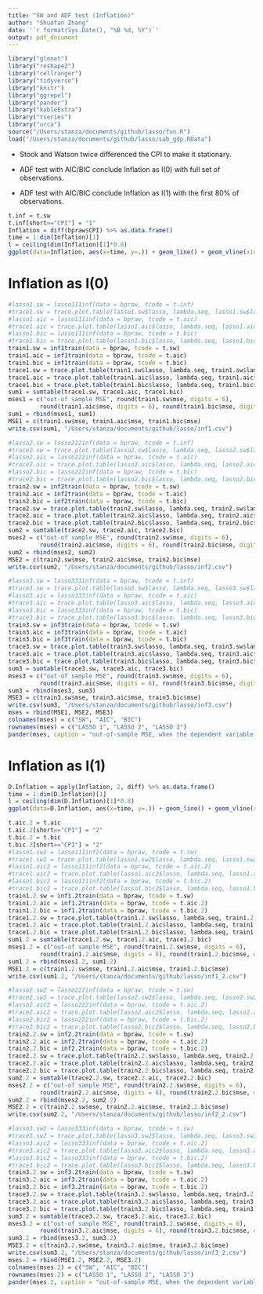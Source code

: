 ```yaml
---
title: "SW and ADF test (Inflation)"
author: "Shuofan Zhang"
date: '`r format(Sys.Date(), "%B %d, %Y")`'
output: pdf_document
---
```


```r
library("glmnet")
library("reshape2")
library("cellranger")
library("tidyverse")
library("knitr")
library("ggrepel")
library("pander")
library("kableExtra")
library("tseries")
library("urca")
source("/Users/stanza/documents/github/lasso/fun.R")
load("/Users/stanza/documents/github/lasso/sab_gdp.RData")
```


* Stock and Watson twice differenced the CPI to make it stationary.

* ADF test with AIC/BIC conclude Inflation as I(0) with full set of observations.

* ADF test with AIC/BIC conclude Inflation as I(1) with the first 80% of observations.



```r
t.inf = t.sw
t.inf[short=="CPI"] = "1"
Inflation = diff(bpraw$CPI) %>% as.data.frame()
time = 1:dim(Inflation)[1]
l = ceiling(dim(Inflation)[1]*0.8)
ggplot(data=Inflation, aes(x=time, y=.)) + geom_line() + geom_vline(xintercept=l, color="red")
```

# Inflation as I(0)

```r
#lasso1.sw = lasso111inf(data = bpraw, tcode = t.inf)
#trace1.sw = trace.plot.table(lasso1.sw$lasso, lambda.seq, lasso1.sw$lambda)
#lasso1.aic = lasso111inf(data = bpraw, tcode = t.aic)
#trace1.aic = trace.plot.table(lasso1.aic$lasso, lambda.seq, lasso1.aic$lambda)
#lasso1.bic = lasso111inf(data = bpraw, tcode = t.bic)
#trace1.bic = trace.plot.table(lasso1.bic$lasso, lambda.seq, lasso1.bic$lambda)
train1.sw = inf1train(data = bpraw, tcode = t.sw)
train1.aic = inf1train(data = bpraw, tcode = t.aic)
train1.bic = inf1train(data = bpraw, tcode = t.bic)
trace1.sw = trace.plot.table(train1.sw$lasso, lambda.seq, train1.sw$lambda)
trace1.aic = trace.plot.table(train1.aic$lasso, lambda.seq, train1.aic$lambda)
trace1.bic = trace.plot.table(train1.bic$lasso, lambda.seq, train1.bic$lambda)
sum1 = sumtable(trace1.sw, trace1.aic, trace1.bic)
mses1 = c("out-of sample MSE", round(train1.sw$mse, digits = 6), 
         round(train1.aic$mse, digits = 6), round(train1.bic$mse, digits = 6))
sum1 = rbind(mses1, sum1)
MSE1 = c(train1.sw$mse, train1.aic$mse, train1.bic$mse)
write.csv(sum1, "/Users/stanza/documents/github/lasso/inf1.csv")
```

```r
#lasso2.sw = lasso222inf(data = bpraw, tcode = t.inf)
#trace2.sw = trace.plot.table(lasso2.sw$lasso, lambda.seq, lasso2.sw$lambda)
#lasso2.aic = lasso222inf(data = bpraw, tcode = t.aic)
#trace2.aic = trace.plot.table(lasso2.aic$lasso, lambda.seq, lasso2.aic$lambda)
#lasso2.bic = lasso222inf(data = bpraw, tcode = t.bic)
#trace2.bic = trace.plot.table(lasso2.bic$lasso, lambda.seq, lasso2.bic$lambda)
train2.sw = inf2train(data = bpraw, tcode = t.sw)
train2.aic = inf2train(data = bpraw, tcode = t.aic)
train2.bic = inf2train(data = bpraw, tcode = t.bic)
trace2.sw = trace.plot.table(train2.sw$lasso, lambda.seq, train2.sw$lambda)
trace2.aic = trace.plot.table(train2.aic$lasso, lambda.seq, train2.aic$lambda)
trace2.bic = trace.plot.table(train2.bic$lasso, lambda.seq, train2.bic$lambda)
sum2 = sumtable(trace2.sw, trace2.aic, trace2.bic)
mses2 = c("out-of sample MSE", round(train2.sw$mse, digits = 6), 
         round(train2.aic$mse, digits = 6), round(train2.bic$mse, digits = 6))
sum2 = rbind(mses2, sum2)
MSE2 = c(train2.sw$mse, train2.aic$mse, train2.bic$mse)
write.csv(sum2, "/Users/stanza/documents/github/lasso/inf2.csv")
```

```r
#lasso3.sw = lasso333inf(data = bpraw, tcode = t.inf)
#trace3.sw = trace.plot.table(lasso3.sw$lasso, lambda.seq, lasso3.sw$lambda)
#lasso3.aic = lasso333inf(data = bpraw, tcode = t.aic)
#trace3.aic = trace.plot.table(lasso3.aic$lasso, lambda.seq, lasso3.aic$lambda)
#lasso3.bic = lasso333inf(data = bpraw, tcode = t.bic)
#trace3.bic = trace.plot.table(lasso3.bic$lasso, lambda.seq, lasso3.bic$lambda)
train3.sw = inf3train(data = bpraw, tcode = t.sw)
train3.aic = inf3train(data = bpraw, tcode = t.aic)
train3.bic = inf3train(data = bpraw, tcode = t.bic)
trace3.sw = trace.plot.table(train3.sw$lasso, lambda.seq, train3.sw$lambda)
trace3.aic = trace.plot.table(train3.aic$lasso, lambda.seq, train3.aic$lambda)
trace3.bic = trace.plot.table(train3.bic$lasso, lambda.seq, train3.bic$lambda)
sum3 = sumtable(trace3.sw, trace3.aic, trace3.bic)
mses3 = c("out-of sample MSE", round(train3.sw$mse, digits = 6), 
         round(train3.aic$mse, digits = 6), round(train3.bic$mse, digits = 6))
sum3 = rbind(mses3, sum3)
MSE3 = c(train3.sw$mse, train3.aic$mse, train3.bic$mse)
write.csv(sum3, "/Users/stanza/documents/github/lasso/inf3.csv")
mses = rbind(MSE1, MSE2, MSE3)
colnames(mses) = c("SW", "AIC", "BIC")
rownames(mses) = c("LASSO 1", "LASSO 2", "LASSO 3")
pander(mses, caption = "out-of-sample MSE, when the dependent variable is inflation")
```

# Inflation as I(1)

```r
D.Inflation = apply(Inflation, 2, diff) %>% as.data.frame()
time = 1:dim(D.Inflation)[1]
l = ceiling(dim(D.Inflation)[1]*0.8)
ggplot(data=D.Inflation, aes(x=time, y=.)) + geom_line() + geom_vline(xintercept=l, color="red")
```

```r
t.aic.2 = t.aic
t.aic.2[short=="CPI"] = "2"
t.bic.2 = t.bic
t.bic.2[short=="CPI"] = "2"
#lasso1.sw2 = lasso111inf2(data = bpraw, tcode = t.sw)
#trace1.sw2 = trace.plot.table(lasso1.sw2$lasso, lambda.seq, lasso1.sw2$lambda)
#lasso1.aic2 = lasso111inf2(data = bpraw, tcode = t.aic.2)
#trace1.aic2 = trace.plot.table(lasso1.aic2$lasso, lambda.seq, lasso1.aic2$lambda)
#lasso1.bic2 = lasso111inf2(data = bpraw, tcode = t.bic.2)
#trace1.bic2 = trace.plot.table(lasso1.bic2$lasso, lambda.seq, lasso1.bic2$lambda)
train1.2.sw = inf1.2train(data = bpraw, tcode = t.sw)
train1.2.aic = inf1.2train(data = bpraw, tcode = t.aic.2)
train1.2.bic = inf1.2train(data = bpraw, tcode = t.bic.2)
trace1.2.sw = trace.plot.table(train1.2.sw$lasso, lambda.seq, train1.2.sw$lambda)
trace1.2.aic = trace.plot.table(train1.2.aic$lasso, lambda.seq, train1.2.aic$lambda)
trace1.2.bic = trace.plot.table(train1.2.bic$lasso, lambda.seq, train1.2.bic$lambda)
sum1.2 = sumtable(trace1.2.sw, trace1.2.aic, trace1.2.bic)
mses1.2 = c("out-of sample MSE", round(train1.2.sw$mse, digits = 6), 
         round(train1.2.aic$mse, digits = 6), round(train1.2.bic$mse, digits = 6))
sum1.2 = rbind(mses1.2, sum1.2)
MSE1.2 = c(train1.2.sw$mse, train1.2.aic$mse, train1.2.bic$mse)
write.csv(sum1.2, "/Users/stanza/documents/github/lasso/inf1_2.csv")
```

```r
#lasso2.sw2 = lasso222inf(data = bpraw, tcode = t.sw)
#trace2.sw2 = trace.plot.table(lasso2.sw2$lasso, lambda.seq, lasso2.sw2$lambda)
#lasso2.aic2 = lasso222inf(data = bpraw, tcode = t.aic.2)
#trace2.aic2 = trace.plot.table(lasso2.aic2$lasso, lambda.seq, lasso2.aic2$lambda)
#lasso2.bic2 = lasso222inf(data = bpraw, tcode = t.bic.2)
#trace2.bic2 = trace.plot.table(lasso2.bic2$lasso, lambda.seq, lasso2.bic2$lambda)
train2.2.sw = inf2.2train(data = bpraw, tcode = t.sw)
train2.2.aic = inf2.2train(data = bpraw, tcode = t.aic.2)
train2.2.bic = inf2.2train(data = bpraw, tcode = t.bic.2)
trace2.2.sw = trace.plot.table(train2.2.sw$lasso, lambda.seq, train2.2.sw$lambda)
trace2.2.aic = trace.plot.table(train2.2.aic$lasso, lambda.seq, train2.2.aic$lambda)
trace2.2.bic = trace.plot.table(train2.2.bic$lasso, lambda.seq, train2.2.bic$lambda)
sum2.2 = sumtable(trace2.2.sw, trace2.2.aic, trace2.2.bic)
mses2.2 = c("out-of sample MSE", round(train2.2.sw$mse, digits = 6), 
         round(train2.2.aic$mse, digits = 6), round(train2.2.bic$mse, digits = 6))
sum2.2 = rbind(mses2.2, sum2.2)
MSE2.2 = c(train2.2.sw$mse, train2.2.aic$mse, train2.2.bic$mse)
write.csv(sum2.2, "/Users/stanza/documents/github/lasso/inf2_2.csv")
```

```r
#lasso3.sw2 = lasso333inf(data = bpraw, tcode = t.sw)
#trace3.sw2 = trace.plot.table(lasso3.sw2$lasso, lambda.seq, lasso3.sw2$lambda)
#lasso3.aic2 = lasso333inf(data = bpraw, tcode = t.aic.2)
#trace3.aic2 = trace.plot.table(lasso3.aic2$lasso, lambda.seq, lasso3.aic2$lambda)
#lasso3.bic2 = lasso333inf(data = bpraw, tcode = t.bic.2)
#trace3.bic2 = trace.plot.table(lasso3.bic2$lasso, lambda.seq, lasso3.bic2$lambda)
train3.2.sw = inf3.2train(data = bpraw, tcode = t.sw)
train3.2.aic = inf3.2train(data = bpraw, tcode = t.aic.2)
train3.2.bic = inf3.2train(data = bpraw, tcode = t.bic.2)
trace3.2.sw = trace.plot.table(train3.2.sw$lasso, lambda.seq, train3.2.sw$lambda)
trace3.2.aic = trace.plot.table(train3.2.aic$lasso, lambda.seq, train3.2.aic$lambda)
trace3.2.bic = trace.plot.table(train3.2.bic$lasso, lambda.seq, train3.2.bic$lambda)
sum3.2 = sumtable(trace3.2.sw, trace3.2.aic, trace3.2.bic)
mses3.2 = c("out-of sample MSE", round(train3.2.sw$mse, digits = 6), 
         round(train3.2.aic$mse, digits = 6), round(train3.2.bic$mse, digits = 6))
sum3.2 = rbind(mses3.2, sum3.2)
MSE3.2 = c(train3.2.sw$mse, train3.2.aic$mse, train3.2.bic$mse)
write.csv(sum3.2, "/Users/stanza/documents/github/lasso/inf3_2.csv")
mses.2 = rbind(MSE1.2, MSE2.2, MSE3.2)
colnames(mses.2) = c("SW", "AIC", "BIC")
rownames(mses.2) = c("LASSO 1", "LASSO 2", "LASSO 3")
pander(mses.2, caption = "out-of-sample MSE, when the dependent variable is first-differenced inflation")
```







